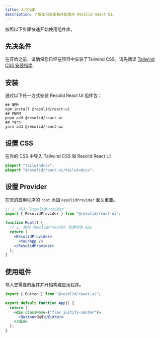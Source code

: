 ```yaml
---
title: 入门指南
description: 了解如何安装和开始使用 Resolid React UI。
---
```


按照以下步骤快速开始使用组件库。

## 先决条件

在开始之前，请确保您已经在项目中安装了Tailwind CSS。请先阅读 [Tailwind CSS 安装指南](https://tailwindcss.com/docs/installation/using-vite)

## 安装

通过以下任一方式安装 Resolid React UI 组件包：

```shell
## NPM
npm install @resolid/react-ui
## PNPM
pnpm add @resolid/react-ui
## Yarn
yarn add @resolid/react-ui
```

## 设置 CSS

在你的 CSS 中导入 Tailwind CSS 和 Resolid React UI

```css
@import "tailwindcss";
@import "@resolid/react-ui/tailwindcss";
```

## 设置 Provider

在您的应用程序的 `root` 添加 `ResolidProvider` 至关重要。

```jsx
// 1. 导入 `ResolidProvider`
import { ResolidProvider } from "@resolid/react-ui";

function Root() {
  // 2. 使用 ResolidProvider 包裹你的 App
  return (
    <ResolidProvider>
      <YourApp />
    </ResolidProvider>
  );
}
```

## 使用组件

导入您需要的组件并开始构建应用程序。

```jsx demo
import { Button } from "@resolid/react-ui";

export default function App() {
  return (
    <div className={"flex justify-center"}>
      <Button>你好</Button>
    </div>
  );
}
```
